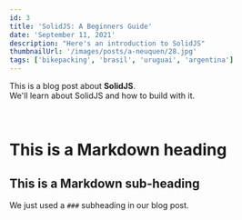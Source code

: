 ```yaml
---
id: 3
title: 'SolidJS: A Beginners Guide'
date: 'September 11, 2021'
description: "Here's an introduction to SolidJS"
thumbnailUrl: '/images/posts/a-neuquen/28.jpg'
tags: ['bikepacking', 'brasil', 'uruguai', 'argentina']
---
```


This is a blog post about <strong>SolidJS</strong>. <br/>
We'll learn about SolidJS and how to build with it.

<br/>

# This is a Markdown heading
## This is a Markdown sub-heading
We just used a `###` subheading in our blog post.